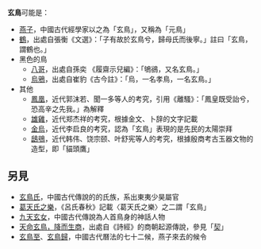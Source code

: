 '''玄鳥'''可能是：

* [[燕子|燕子]]，中國古代經學家以之為「玄鳥」，又稱為「元鳥」
* [[鶴|鶴]]，出處自張衡《文選》：「子有故於玄鳥兮，歸母氏而後寧。」註曰「玄鳥，謂鶴也。」
* 黑色的鳥
** [[八哥|八哥]]，出處自孫奕 《履齋示兒編》：「鴝鵒，又名玄鳥。」
** [[烏鴉|烏鴉]]，出處自崔豹《古今註》：「烏，一名孝鳥，一名玄鳥。」
* 其他
** [[鳳凰|鳳凰]]，近代郭沫若、聞一多等人的考究，引用《離騷》：「鳳皇既受詒兮，恐高辛之先我。」為解釋
** [[雄雞|雄雞]]，近代郑杰祥的考究，根據金文、卜辞的文字記載
** [[金烏|金烏]]，近代李启良的考究，認為「玄鳥」表現的是先民的太陽崇拜
** [[鴟鴞|鴟鴞]]，近代韩伟、饶宗颐、叶舒宪等人的考究，根據殷商考古玉器文物的造型，即「貓頭鷹」

== 另見 ==
* [[少昊|玄鳥氏]]，中國古代傳說的的氏族，系出東夷少昊屬官
* [[葛天氏之樂|葛天氏之樂]]，《呂氏春秋》記載〈葛天氏之樂〉之二謂「玄鳥」
* [[九天玄女|九天玄女]]，中國古代傳說為人首鳥身的神話人物
* [[天命玄鳥，降而生商|天命玄鳥，降而生商]]，出處自《詩經》的商朝起源傳說，參見「[[契|契]]」
* [[春分|玄鳥至]]、[[白露|玄鳥歸]]，中國古代曆法的七十二候，燕子來去的候令

{{disambig|X|Cat=二字消歧义}}